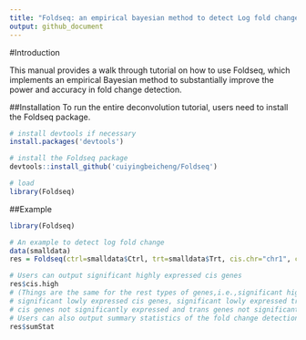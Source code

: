```yaml
---
title: "Foldseq: an empirical bayesian method to detect Log fold change"
output: github_document
---
```

#Introduction

This manual provides a walk through tutorial on how to use Foldseq, which implements an empirical Bayesian method to substantially improve the power and accuracy in fold change detection.

##Installation
To run the entire deconvolution tutorial, users need to install the Foldseq package.

```r
# install devtools if necessary
install.packages('devtools')

# install the Foldseq package
devtools::install_github('cuiyingbeicheng/Foldseq')

# load
library(Foldseq)
```

##Example
```r
library(Foldseq)
```
```r
# An example to detect log fold change
data(smalldata)
res = Foldseq(ctrl=smalldata$Ctrl, trt=smalldata$Trt, cis.chr="chr1", cis.null.lfc = 0, trans.null.lfc = log2(1.5))
```
```r
# Users can output significant highly expressed cis genes 
res$cis.high
# (Things are the same for the rest types of genes,i.e.,significant highly expressed trans genes,
# significant lowly expressed cis genes, significant lowly expressed trans genes,
# cis genes not significantly expressed and trans genes not significantly expressed.)
# Users can also output summary statistics of the fold change detection results
res$sumStat
```

